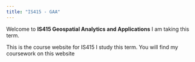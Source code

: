 ```yaml
---
title: "IS415 - GAA"
---
```


Welcome to **IS415 Geospatial Analytics and Applications** I am taking this term.

This is the course website for IS415 I study this term. You will find my coursework on this website
